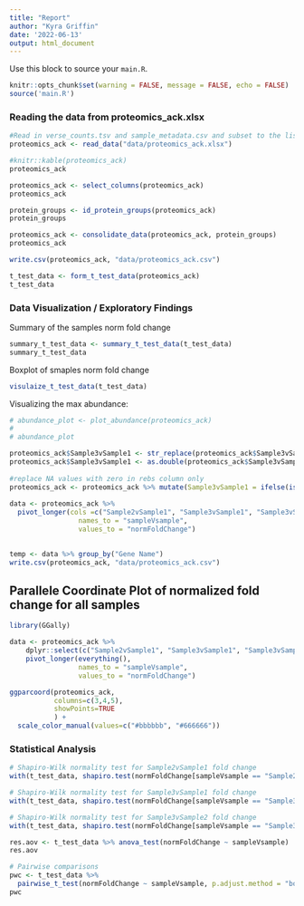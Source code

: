 ```yaml
---
title: "Report"
author: "Kyra Griffin"
date: '2022-06-13'
output: html_document
---
```


Use this block to source your `main.R`.

```r
knitr::opts_chunk$set(warning = FALSE, message = FALSE, echo = FALSE)
source('main.R')
```

### Reading the data from proteomics_ack.xlsx

```r
#Read in verse_counts.tsv and sample_metadata.csv and subset to the listed samples
proteomics_ack <- read_data("data/proteomics_ack.xlsx")

#knitr::kable(proteomics_ack)
proteomics_ack
```

```r
proteomics_ack <- select_columns(proteomics_ack)
proteomics_ack
```

```r
protein_groups <- id_protein_groups(proteomics_ack)
protein_groups
```

```r
proteomics_ack <- consolidate_data(proteomics_ack, protein_groups)
proteomics_ack

write.csv(proteomics_ack, "data/proteomics_ack.csv")
```

```r
t_test_data <- form_t_test_data(proteomics_ack)
t_test_data
```

### Data Visualization / Exploratory Findings

Summary of the samples norm fold change
```r
summary_t_test_data <- summary_t_test_data(t_test_data)
summary_t_test_data
```

Boxplot of smaples norm fold change
```r
visulaize_t_test_data(t_test_data)
```
Visualizing the max abundance:
```r
# abundance_plot <- plot_abundance(proteomics_ack)
# 
# abundance_plot

proteomics_ack$Sample3vSample1 <- str_replace(proteomics_ack$Sample3vSample1,"-", "0") 
proteomics_ack$Sample3vSample1 <- as.double(proteomics_ack$Sample3vSample1)
  
#replace NA values with zero in rebs column only
proteomics_ack <- proteomics_ack %>% mutate(Sample3vSample1 = ifelse(is.na(Sample3vSample1), 0, Sample3vSample1))
  
data <- proteomics_ack %>% 
  pivot_longer(cols =c("Sample2vSample1", "Sample3vSample1", "Sample3vSample2"),
                 names_to = "sampleVsample",
                 values_to = "normFoldChange")

 
temp <- data %>% group_by("Gene Name")
write.csv(proteomics_ack, "data/proteomics_ack.csv")
```


## Parallele Coordinate Plot of normalized fold change for all samples
```r
library(GGally)

data <- proteomics_ack %>% 
    dplyr::select(c("Sample2vSample1", "Sample3vSample1", "Sample3vSample2")) %>% 
    pivot_longer(everything(),
                 names_to = "sampleVsample",
                 values_to = "normFoldChange")

ggparcoord(proteomics_ack,
           columns=c(3,4,5),
           showPoints=TRUE
           ) +
  scale_color_manual(values=c("#bbbbbb", "#666666"))
```




### Statistical Analysis

```r
# Shapiro-Wilk normality test for Sample2vSample1 fold change
with(t_test_data, shapiro.test(normFoldChange[sampleVsample == "Sample2vSample1"])) 

# Shapiro-Wilk normality test for Sample3vSample1 fold change
with(t_test_data, shapiro.test(normFoldChange[sampleVsample == "Sample3vSample1"]))

# Shapiro-Wilk normality test for Sample3vSample2 fold change
with(t_test_data, shapiro.test(normFoldChange[sampleVsample == "Sample3vSample2"]))
```

```r
res.aov <- t_test_data %>% anova_test(normFoldChange ~ sampleVsample)
res.aov

# Pairwise comparisons
pwc <- t_test_data %>%
  pairwise_t_test(normFoldChange ~ sampleVsample, p.adjust.method = "bonferroni")
pwc
```
